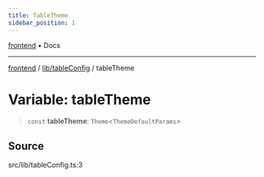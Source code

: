 ```yaml
---
title: TableTheme
sidebar_position: 1
---
```


[frontend](../../..) • Docs

***

[frontend](../../..) / [lib/tableConfig](..) / tableTheme

# Variable: tableTheme

> `const` **tableTheme**: `Theme`\<`ThemeDefaultParams`\>

## Source

src/lib/tableConfig.ts:3

